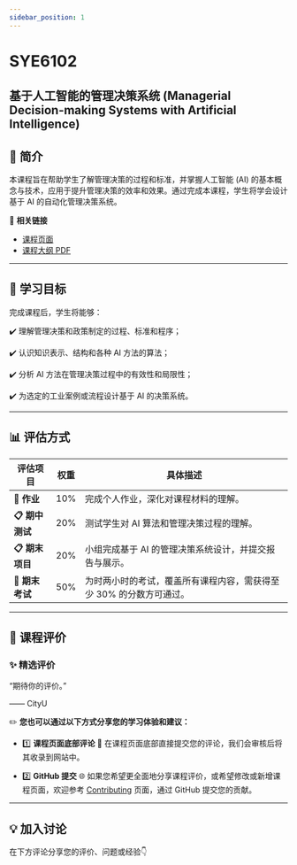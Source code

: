 ```yaml
---
sidebar_position: 1
---
```


# SYE6102
## 基于人工智能的管理决策系统 (Managerial Decision-making Systems with Artificial Intelligence)

## **📘 简介**
本课程旨在帮助学生了解管理决策的过程和标准，并掌握人工智能 (AI) 的基本概念与技术，应用于提升管理决策的效率和效果。通过完成本课程，学生将学会设计基于 AI 的自动化管理决策系统。

🔗 **相关链接**
- [课程页面](https://www.cityu.edu.hk/catalogue/pg/202425/course/SYE6102.htm)
- [课程大纲 PDF](https://www.cityu.edu.hk/catalogue/pg/202425/course/SYE6102.pdf)

---

## **🎯 学习目标**

完成课程后，学生将能够：

✔️ 理解管理决策和政策制定的过程、标准和程序；

✔️ 认识知识表示、结构和各种 AI 方法的算法；

✔️ 分析 AI 方法在管理决策过程中的有效性和局限性；

✔️ 为选定的工业案例或流程设计基于 AI 的决策系统。

---

## **📊 评估方式**

| **评估项目**           | **权重** | **具体描述**                                                                                       |
|-----------------------|---------|---------------------------------------------------------------------------------------------------|
| **📂 作业**             | 10%      | 完成个人作业，深化对课程材料的理解。                                                                 |
| **📋 期中测试**         | 20%      | 测试学生对 AI 算法和管理决策过程的理解。                                                             |
| **📋 期末项目**         | 20%      | 小组完成基于 AI 的管理决策系统设计，并提交报告与展示。                                                  |
| **📝 期末考试**         | 50%      | 为时两小时的考试，覆盖所有课程内容，需获得至少 30% 的分数方可通过。                                          |

---

## **💬 课程评价**

### ✨ **精选评价**
<div className={commentStyles.commentBox}>
    <p className={commentStyles.commentText}>
        “期待你的评价。”
    </p>
    <p className={commentStyles.commentAuthor}>—— CityU</p>
</div>

✏️ **您也可以通过以下方式分享您的学习体验和建议：**

- 1️⃣ **课程页面底部评论**
💬 在课程页面底部直接提交您的评论，我们会审核后将其收录到网站中。

- 2️⃣ **GitHub 提交**
🌐 如果您希望更全面地分享课程评价，或希望修改或新增课程页面，欢迎参考 [Contributing](/contributing) 页面，通过 GitHub 提交您的贡献。

---

## **💡 加入讨论**

在下方评论分享您的评价、问题或经验👇
<Utterances />